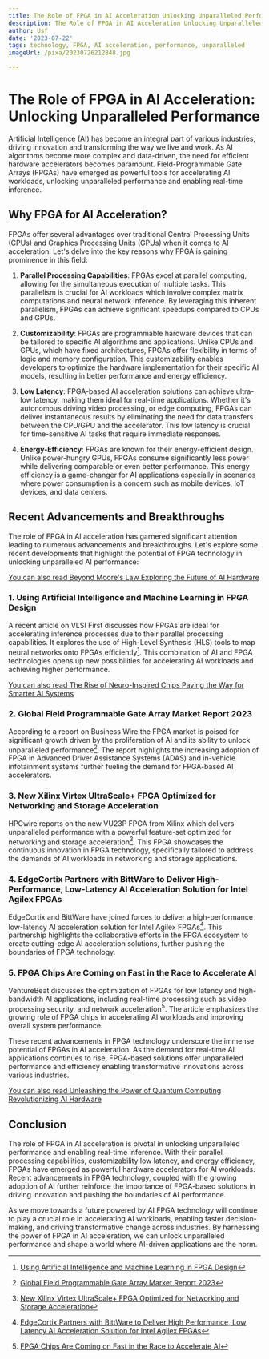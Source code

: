 ```yaml
---
title: The Role of FPGA in AI Acceleration Unlocking Unparalleled Performance
description: The Role of FPGA in AI Acceleration Unlocking Unparalleled Performance
author: Usf
date: '2023-07-22'
tags: technology, FPGA, AI acceleration, performance, unparalleled
imageUrl: /pixa/20230726212848.jpg

---
```

# The Role of FPGA in AI Acceleration: Unlocking Unparalleled  Performance

Artificial Intelligence  (AI) has  become  an integral part of various industries, driving innovation and transforming the way we live and work. As AI  algorithms become more complex and data-driven, the need for efficient hardware accelerators becomes paramount. Field-Programmable Gate Arrays (FPGAs) have emerged as powerful  tools for accelerating AI workloads, unlocking unparalleled performance and enabling real-time inference.

##  Why FPGA for AI Acceleration?

FPGAs offer several advantages over  traditional Central Processing Units (CPUs) and Graphics Processing Units (GPUs) when it comes to AI acceleration. Let's delve into the key reasons why FPGA is gaining prominence in this field:

1. **Parallel Processing Capabilities**: FPGAs excel at parallel computing, allowing  for  the simultaneous execution of  multiple tasks.  This parallelism is crucial for  AI workloads which involve complex matrix computations and neural  network  inference.  By leveraging this inherent  parallelism, FPGAs can achieve  significant speedups compared to CPUs and GPUs.

2. **Customizability**: FPGAs are programmable hardware devices that can be tailored to specific AI algorithms and applications. Unlike CPUs and GPUs, which have  fixed architectures,  FPGAs offer flexibility in terms  of logic and memory configuration.  This customizability enables developers to optimize the hardware implementation for their specific AI models,  resulting in better performance and energy efficiency.

3. **Low Latency**: FPGA-based AI acceleration solutions can achieve ultra-low latency, making them ideal for real-time applications. Whether it's autonomous driving video processing, or edge computing, FPGAs can  deliver  instantaneous results by eliminating the need for data transfers between the CPU/GPU and the  accelerator. This low latency is crucial for  time-sensitive AI tasks that require immediate responses.

4. **Energy-Efficiency**:  FPGAs are known for their energy-efficient design. Unlike power-hungry  GPUs, FPGAs consume significantly less power  while  delivering  comparable or even better performance. This energy efficiency is a game-changer for AI  applications especially in scenarios where  power  consumption is  a concern such as mobile devices, IoT devices, and data centers.

## Recent Advancements and Breakthroughs

The role of FPGA in AI acceleration has  garnered significant attention leading to numerous advancements and breakthroughs. Let's  explore some recent developments that highlight  the  potential of FPGA technology in unlocking unparalleled AI  performance:

[You can also read  Beyond Moore's Law Exploring the Future of AI  Hardware](Beyond%20Moore%27s%20Law%20Exploring%20the%20Future%20of%20AI%20Hardware)


### 1. Using Artificial  Intelligence and Machine Learning in FPGA Design

A recent article on VLSI First  discusses how FPGAs are ideal for accelerating inference processes due to their parallel processing capabilities. It explores the use of High-Level Synthesis (HLS) tools to map neural networks onto FPGAs efficiently[^1^]. This combination of AI and FPGA technologies opens up new possibilities for accelerating AI workloads  and achieving higher performance.

[You can also read The Rise of Neuro-Inspired Chips Paving the Way for Smarter AI Systems](The%20Rise%20of%20Neuro-Inspired%20Chips%20Paving%20the%20Way%20for%20Smarter%20AI%20Systems)


### 2. Global Field Programmable Gate Array  Market Report 2023

According to a report on Business Wire the FPGA market is poised for significant growth driven by the  proliferation of AI and its ability to unlock unparalleled performance[^2^]. The report highlights the  increasing adoption of FPGA in Advanced Driver Assistance Systems (ADAS) and in-vehicle infotainment systems further fueling the demand  for FPGA-based AI accelerators.

### 3. New Xilinx Virtex UltraScale+ FPGA Optimized for Networking and  Storage Acceleration

HPCwire reports on the new VU23P FPGA from Xilinx which  delivers unparalleled performance with a powerful  feature-set optimized for networking and storage  acceleration[^3^]. This  FPGA showcases the continuous innovation in FPGA  technology, specifically tailored to address the demands of AI workloads in networking and storage applications.

### 4. EdgeCortix  Partners with BittWare to Deliver High-Performance, Low-Latency AI Acceleration Solution for Intel Agilex FPGAs

EdgeCortix and BittWare have joined forces  to deliver a high-performance low-latency AI acceleration solution for Intel Agilex FPGAs[^4^]. This partnership highlights the collaborative efforts in the FPGA ecosystem to create cutting-edge AI acceleration  solutions, further pushing the boundaries of FPGA technology.

###  5. FPGA Chips Are Coming on Fast in the Race to  Accelerate AI

VentureBeat discusses the  optimization of FPGAs for low latency and high-bandwidth AI applications, including real-time processing such as video processing security, and network acceleration[^5^]. The article emphasizes the growing role of FPGA chips in accelerating  AI workloads and improving overall system performance.

These recent advancements in  FPGA technology underscore the immense potential of FPGAs in AI acceleration. As the demand for real-time AI applications  continues to rise, FPGA-based solutions offer unparalleled performance and efficiency enabling transformative innovations across various industries.

[You can also read Unleashing the Power of Quantum Computing Revolutionizing AI Hardware](Unleashing%20the%20Power%20of%20Quantum%20Computing%20Revolutionizing%20AI%20Hardware)


## Conclusion

The role of FPGA in AI acceleration is pivotal in  unlocking unparalleled performance and enabling real-time inference. With their  parallel  processing capabilities, customizability low latency, and  energy efficiency, FPGAs have emerged as  powerful hardware  accelerators  for AI workloads. Recent advancements in FPGA technology, coupled with the growing adoption of AI further reinforce the importance  of FPGA-based solutions in driving innovation and pushing the boundaries of  AI performance.

As we move towards a future powered by AI FPGA  technology will continue  to play a crucial role  in accelerating AI workloads, enabling faster decision-making,  and driving transformative change across industries.  By harnessing the power of FPGA in AI acceleration, we  can  unlock unparalleled performance and shape  a world where AI-driven applications are the norm.

[^1^]:  [Using  Artificial  Intelligence and Machine Learning in FPGA Design](https://vlsifirst.com/blog/using-artificial-intelligence-and-machine-learning-in-fpga-design)
[^2^]: [Global Field Programmable Gate Array Market  Report 2023](https://www.businesswire.com/news/home/20230309005454/en/Global-Field-Programmable-Gate-Array-Market-Report-2023-Increasing-Adoption-of-ADAS-and-in-Vehicle-Infotainment-Fuels-Growth---ResearchAndMarkets.com)
[^3^]: [New Xilinx Virtex UltraScale+ FPGA Optimized for Networking and Storage  Acceleration](https://www.hpcwire.com/off-the-wire/new-xilinx-virtex-ultrascale-fpga-optimized-for-networking-and-storage-acceleration/)
[^4^]: [EdgeCortix Partners  with BittWare to Deliver  High Performance, Low Latency AI Acceleration Solution for Intel Agilex FPGAs](https://www.prnewswire.com/news-releases/edgecortix-partners-with-bittware-to-deliver-high-performance-low-latency-ai-acceleration-solution-for-intel-agilex-fpgas-301531791.html)
[^5^]: [FPGA Chips Are Coming on Fast in the Race to Accelerate AI](https://venturebeat.com/ai/fpga-chips-are-coming-on-fast-in-the-race-to-accelerate-ai/)